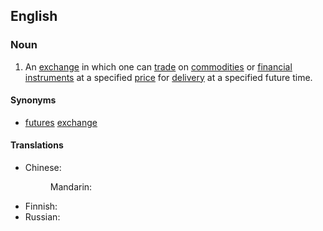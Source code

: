 ==English==
{{wikipedia}}

===Noun===
{{en-noun}}

# {{lb|en|trading|economics|finance}} An [[exchange]] in which one can [[trade]] on [[commodity|commodities]] or [[financial instrument]]s at a specified [[price]] for [[delivery]] at a specified future time.

====Synonyms====
* [[futures]] [[exchange]]

====Translations====
{{trans-top|exchange for financial futures}}
* Chinese:
*: Mandarin: {{t-needed|cmn}}
{{trans-mid}}
* Finnish: {{t|fi|futuuripörssi}}
* Russian: {{t-needed|ru}}
{{trans-bottom}}
